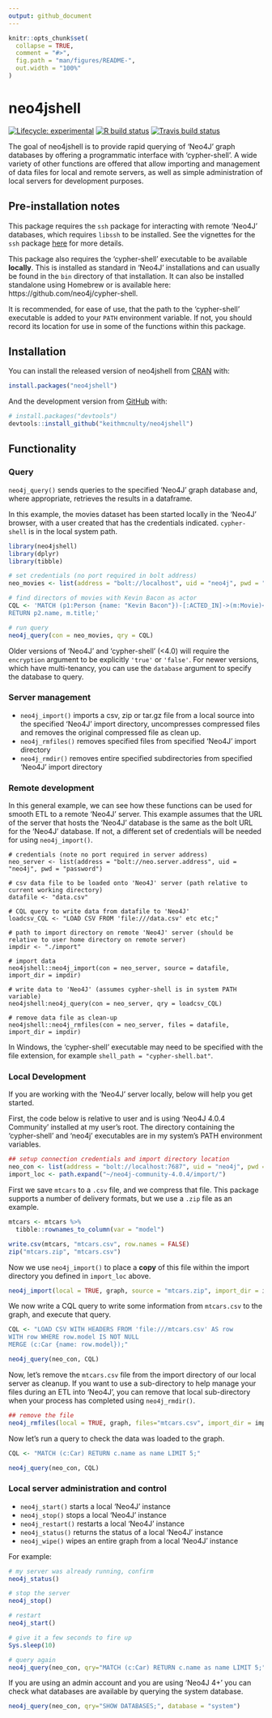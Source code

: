 ```yaml
---
output: github_document
---
```


<!-- README.md is generated from README.Rmd. Please edit that file -->

```r
knitr::opts_chunk$set(
  collapse = TRUE,
  comment = "#>",
  fig.path = "man/figures/README-",
  out.width = "100%"
)

```

# neo4jshell

<!-- badges: start -->
[![Lifecycle: experimental](https://img.shields.io/badge/lifecycle-experimental-orange.svg)](https://www.tidyverse.org/lifecycle/#experimental)
[![R build status](https://github.com/keithmcnulty/neo4jshell/workflows/R-CMD-check/badge.svg)](https://github.com/keithmcnulty/neo4jshell/actions)
[![Travis build status](https://travis-ci.com/keithmcnulty/neo4jshell.svg?branch=master)](https://travis-ci.com/keithmcnulty/neo4jshell)
<!-- badges: end -->

The goal of neo4jshell is to provide rapid querying of 'Neo4J' graph databases by offering a programmatic interface with 'cypher-shell'.  A wide variety of other functions are offered that allow importing and management of data files for local and remote servers, as well as simple administration of local servers for development purposes.    

## Pre-installation notes
This package requires the `ssh` package for interacting with remote 'Neo4J' databases, which requires `libssh` to be installed.  See the vignettes for the `ssh` package [here](https://CRAN.R-project.org/package=ssh) for more details.

This package also requires the 'cypher-shell' executable to be available **locally**.  This is installed as standard in 'Neo4J' installations and can usually be found in the `bin` directory of that installation.  It can also be installed standalone using Homebrew or is available here:  https://github.com/neo4j/cypher-shell.

It is recommended, for ease of use, that the path to the 'cypher-shell' executable is added to your `PATH` environment variable.  If not, you should record its location for use in some of the functions within this package.


## Installation

You can install the released version of neo4jshell from [CRAN](https://CRAN.R-project.org) with:

``` r
install.packages("neo4jshell")
```

And the development version from [GitHub](https://github.com/) with:

``` r
# install.packages("devtools")
devtools::install_github("keithmcnulty/neo4jshell")
```

## Functionality

### Query

`neo4j_query()` sends queries to the specified 'Neo4J' graph database and, where appropriate, retrieves the results in a dataframe.

In this example, the movies dataset has been started locally in the 'Neo4J' browser, with a user created that has the credentials indicated.   `cypher-shell` is in the local system path. 

``` r
library(neo4jshell)
library(dplyr)
library(tibble)
```
```r
# set credentials (no port required in bolt address)
neo_movies <- list(address = "bolt://localhost", uid = "neo4j", pwd = "password")

# find directors of movies with Kevin Bacon as actor
CQL <- 'MATCH (p1:Person {name: "Kevin Bacon"})-[:ACTED_IN]->(m:Movie)<-[:DIRECTED]-(p2:Person)
RETURN p2.name, m.title;'

# run query
neo4j_query(con = neo_movies, qry = CQL)

```

Older versions of 'Neo4J' and 'cypher-shell' (<4.0) will require the `encryption` argument to be explicitly `'true'` or `'false'`.  For newer versions, which have multi-tenancy, you can use the `database` argument to specify the database to query.

### Server management

- `neo4j_import()` imports a csv, zip or tar.gz file from a local source into the specified 'Neo4J' import directory, uncompresses compressed files and removes the original compressed file as clean up.
- `neo4j_rmfiles()` removes specified files from specified 'Neo4J' import directory
- `neo4j_rmdir()` removes entire specified subdirectories from specified 'Neo4J' import directory

### Remote development

In this general example, we can see how these functions can be used for smooth ETL to a remote 'Neo4J' server.  This example assumes that the URL of the server that hosts the 'Neo4J' database is the same as the bolt URL for the 'Neo4J' database.  If not, a different set of credentials will be needed for using `neo4j_import()`.

```
# credentials (note no port required in server address)
neo_server <- list(address = "bolt://neo.server.address", uid = "neo4j", pwd = "password")

# csv data file to be loaded onto 'Neo4J' server (path relative to current working directory)
datafile <- "data.csv"

# CQL query to write data from datafile to 'Neo4J'
loadcsv_CQL <- "LOAD CSV FROM 'file:///data.csv' etc etc;"

# path to import directory on remote 'Neo4J' server (should be relative to user home directory on remote server)
impdir <- "./import"

# import data
neo4jshell::neo4j_import(con = neo_server, source = datafile, import_dir = impdir)

# write data to 'Neo4J' (assumes cypher-shell is in system PATH variable)
neo4jshell:neo4j_query(con = neo_server, qry = loadcsv_CQL)

# remove data file as clean-up
neo4jshell::neo4j_rmfiles(con = neo_server, files = datafile, import_dir = impdir)

```
In Windows, the 'cypher-shell' executable may need to be specified with the file extension, for example `shell_path = "cypher-shell.bat"`. 

### Local Development

If you are working with the 'Neo4J' server locally, below will help you get started.  

First, the code below is relative to user and is using 'Neo4J 4.0.4 Community' installed at my user's root.  The directory containing  the 'cypher-shell' and 'neo4j' executables are in my system's PATH environment variables.

``` r
## setup connection credentials and import directory location
neo_con <- list(address = "bolt://localhost:7687", uid = "neo4j", pwd = "password")
import_loc <- path.expand("~/neo4j-community-4.0.4/import/")
```

First we save `mtcars` to a `.csv` file, and we compress that file. This package supports a number of delivery formats, but we use a `.zip` file as an example.

```r
mtcars <- mtcars %>% 
  tibble::rownames_to_column(var = "model")

write.csv(mtcars, "mtcars.csv", row.names = FALSE)
zip("mtcars.zip", "mtcars.csv")
```

Now we use `neo4j_import()` to place a **copy** of this file within the import directory you defined in `import_loc` above.  

```r
neo4j_import(local = TRUE, graph, source = "mtcars.zip", import_dir = import_loc)
```

We now write a CQL query to write some information from `mtcars.csv` to the graph, and execute that query.

```r
CQL <- "LOAD CSV WITH HEADERS FROM 'file:///mtcars.csv' AS row
WITH row WHERE row.model IS NOT NULL
MERGE (c:Car {name: row.model});"

neo4j_query(neo_con, CQL)

```


Now, let's remove the `mtcars.csv` file from the import directory of our local server as cleanup. If you want to use a sub-directory to help manage your files during an ETL into 'Neo4J', you can remove that local sub-directory when your process has completed using `neo4j_rmdir()`.

```r
## remove the file
neo4j_rmfiles(local = TRUE, graph, files="mtcars.csv", import_dir = import_loc)
```

Now let's run a query to check the data was loaded to the graph.

```r
CQL <- "MATCH (c:Car) RETURN c.name as name LIMIT 5;"

neo4j_query(neo_con, CQL)

```



### Local server administration and control

- `neo4j_start()` starts a local 'Neo4J' instance
- `neo4j_stop()` stops a local 'Neo4J' instance
- `neo4j_restart()` restarts a local 'Neo4J' instance
- `neo4j_status()` returns the status of a local 'Neo4J' instance
- `neo4j_wipe()` wipes an entire graph from a local 'Neo4J' instance


For example:

```r

# my server was already running, confirm
neo4j_status()

# stop the server
neo4j_stop()

# restart
neo4j_start()

# give it a few seconds to fire up
Sys.sleep(10)

# query again
neo4j_query(neo_con, qry="MATCH (c:Car) RETURN c.name as name LIMIT 5;")
```

If you are using an admin account and you are using 'Neo4J 4+' you can check what databases are available by querying the system database.

```r
neo4j_query(neo_con, qry="SHOW DATABASES;", database = "system")
```
